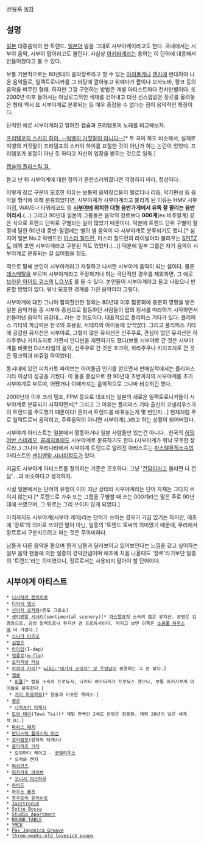 渋谷系
[[목차]]

== 설명 ==
[[일본]] 대중음악의 한 트렌드. [[일본어]] 발음 그대로 시부야케이라고도 한다. 국내에서는 시부야 음악, 시부야 팝이라고도 불린다. 사실상 [[아키바계]]라는 용어는 이 단어에 대응해서 만들어졌다고 볼 수 있다.

보통 기본적으로는 80년대의 음악장르라고 할 수 있는 [[아이돌]]계나 [[엔카]]에 반대하여 나온 음악들로, 일렉트로니카를 그 바탕에 깔아놓고 위에다가 팝이나 보사노바, 펑크 등의 음악을 버무린 형태. 하지만 그걸 구현하는 방법은 개별 아티스트마다 천차만별이다. 또 2000년 이후 들어서는 아날로그적인 색채를 걷어내고 대신 신스팝같은 장르를 올려놓은 형태 역시 또 시부야계로 분류되는 등 매우 종잡을 수 없다는 점이 음악적인 특징이다. 

단적인 예로 시부야계라고 알려진 캡슐과 프리템포의 노래를 비교해보자.

[http://www.youtube.com/watch?v=psd2d-MFSRk 프리템포의 스카이 하이. --빅뱅의 거짓말이 아니다--][* 두 곡이 하도 비슷해서, 실제로 빅뱅의 거짓말이 프리템포의 스카이 하이를 표절한 것이 아닌가 하는 논란이 있었다. 프리템포가 표절이 아닌 듯 하다고 자신의 입장을 밝히는 것으로 일축.]

[http://www.youtube.com/watch?v=FnwSbVM6E7k 캡슐의 플라스틱 걸.]

듣고 난 뒤 시부야계에 대한 정의가 혼란스러워졌다면 걱정하지 마라, 정상이다. 

이렇게 장르 구분이 모호한 이유는 보통의 음악장르들이 멜로디나 리듬, 악기편성 등 음악을 형식에 의해 분류되었다면, 시부야계가 시부야계라고 불리게 된 이유는 HMV 시부야점, WAVE나 타워레코드 등 '''[[시부야]]에 위치한 대형 음반가게에서 유독 잘 팔리는 음반이라서.'''(...) 그리고 90년대 일본의 그룹들은 음악의 장르보다 '''000계'''(ex.비주얼계) 같은 식으로 트렌드 단위로 구별되는 일이 많았기 때문이다. 덕분에 트렌드 단위 구별이 절정에 달한 90년대 중반-말엽에는 별의 별 음악이 다 시부야계로 분류되기도 했다.[* 심지어 일본 No.2 락밴드인 [[미스터 칠드런]], 미스터 칠드런의 라이벌이라 불리우는 [[SPITZ]]도 데뷔 초엔 시부야계라고 구분된 적도 있었다.(...)] 덕분에 일부 그룹은 자기 음악이 시부야계로 분류되는 걸 싫어했을 정도.

역으로 말해 본인이 시부야계라고 자청하고 나서면 시부야계 음악이 되는 셈이다. 물론 [[데스메탈]]을 부르며 시부야계라고 주장하거나 하는 극단적인 경우를 제외하면. 그 예로 [[브라운 아이드 걸스]]의 [http://www.youtube.com/watch?v=iYEkg-gu07w L.O.V.E] 를 들 수 있다. 본인들이 시부야계라고 들고 나왔으니 반론할 방법이 없다. 워낙 모호한 경계를 가진 음악이라 그렇다.

시부야계에 대한 그나마 합의할만한 정의는 80년대 이후 팝문화에 충분히 영향을 받은 일본 음악가들 중 시부야 중심으로 활동하던 사람들이 팝의 정서를 따라하기 시작하면서 만들어낸 음악적 공감대... 라는 것 정도이다. 대표적으로 플리퍼스 기타가 있다. 플리퍼스 기타의 파급력은 한국의 조용필, 서태지와 아이들에 맞먹었다. 그리고 플리퍼스 기타에 공감한 뮤지션은 시부야로, 그렇지 않은 뮤지션은 신주쿠로, 관심이 없던 뮤지션은 하라주쿠나 키치죠지로 가면서 인디씬을 재편하기도 했다(보통 시부야로 간 것은 시부야계를 비롯한 DJ스타일의 음악, 신주쿠로 간 것은 포크락, 하라주쿠나 키치죠지로 간 것은 펑크락과 비쥬얼 락이었다). 

동시대에 있던 피치카토 파이브는 아이돌급 인기를 얻으면서 판매실적에서는 플리퍼스 기타 이상의 성공을 거뒀다. 이 둘을 중심으로 한 90년대 초반까지의 시부야계를 초기 시부야계로 부르며, 어쨌거나 이때까지는 음악적으로 그나마 비슷하긴 했다.

2000년대 이후 프리 템포, FPM 등으로 대표되는 일본의 새로운 일렉트로니카들이 시부야계로 분류되기 시작하면서[* 그리고 그 이유는 플리퍼스 기타 출신의 코넬리우스가 이 트렌드를 주도했기 때문이다! 혼자서 트렌드를 바꿔놓는게 몇 번인지...] 현재처럼 주로 일렉트로닉 음악이고, 주류음악이 아니면 시부야계(..)라고 하는 상황이 되어버렸다.

시부야계 아티스트는 일본에서 활동하거나 일본 사람들만 있는건 아니다.. 한국의 [[허밍 어반 스테레오]], [[클래지콰이]]도 시부야계로 분류하기도 한다.(시부야계가 워낙 모호한 장르라..) 그나마 우리나라에서 시부야계 트렌드로 알려진 아티스트는 [[파스텔뮤직]]소속의 아티스트인 [[센티멘탈 시너리]]정도가 있다.

지금도 시부야계 아티스트를 정의하는 기준은 모호하다. 그냥 '[[건담]]이라고 불리면 다 건담'....과 비슷하다고 생각하자.

사실 일본에서는 단어의 유행이 이미 지난 상태라 시부야계라는 단어 자체는 그다지 쓰이지 않는다.[* 트렌드로 가수 또는 그룹을 구별할 때 쓰는 000계라는 말은 주로 90년대에 쓰였으며, 그 뒤로는 그리 쓰이지 않게 되었다.]

아직까지도 시부야계(시부야 케이)라는 단어가 쓰이는 경우가 가끔 있기는 하지만, 애초에 '장르'의 의미로 쓰이던 말이 아닌, 일종의 '트렌드'로써의 의미였기 때문에, 무리해서 장르로서 구분지으려고 하는 것은 무의미하다.

남들과 다른 음악을 들으며 뭔가 남들과 달라보이고 있어보인다는 느낌을 갖고 싶어하는 일부 음악 팬들에 의한 일종의 강박관념이며 애초에 처음 나올때도 '장르'라기보단 일종의 '트렌드'라는 의미였으니, 장르로서는 사용되지 말아야 할 단어이다.

== 시부야계 아티스트 ==
 * [[니시하라 켄이치로]]
 * [[다이시 댄스]]
 * [[신이치 오자와]](몬도 그로소)
 * [[센티멘탈 시너리]](sentimental scenery)[* [[파스텔뮤직]] 소속의 젊은 뮤지션. 본명은 김경용으로, 감성 일렉트로닉 뮤지션 겸 프로듀서이다. 따지고 보면 이쪽은 [[소울풀 하우스]]에 더 가깝다.]
 * [[스나가 타츠오]]
 * [[심벌즈]]
 * [[아이뎁]](I-dep)
 * [[엠플로]]([[m-flo]])
 * [[오리지널 러브]]
 * [[카히미 카리]][* [[wiki:"네기시 소이치" 모 우엉남]]이 동경하는 그 분 맞다.]
 * [[캡슐]]
  * [[퍼퓸]][* 캡슐 소속의 프로듀서, 나카타 야스타카가 프로듀스 했으나, 보통 아키시부계 아이돌로 분류한다.]
  * [[캬리 파뮤파뮤]][* 캡슐과 비슷한 케이스.]
 * [[큅쏜]]
  * [[나카츠카 타케시]]
 * [[토와 테이]](Towa Tei)[* 재일 한국인 2세로 본명은 정동화. 데뷔 20년이 넘은 세계적 DJ.]
 * [[파리스 매치]]
 * [[판타스틱 플라스틱 머신]]
 * [[프리템포]](한자와 타케시)
 * [[플리퍼즈 기타]]
  * 오야마다 케이고 - [[코넬리우스]]
  * 오자와 켄지
 * [[피쉬만즈]]
 * [[피치카토 파이브]]
  * [[코니시 야스하루]]
 * [[하바드]]
 * [[하우스 룰즈]]
 * [[후쿠토미 유키히로]]
 * [[Jazztronik]]
 * [[Sotte Bosse]]
 * [[Studio Apartment]]
 * [[ROUND TABLE]]
 * [[YMCK]]
 * [[Pax Japonica Groove]]
 * [[three-weeks-old lovesick puppy]]
